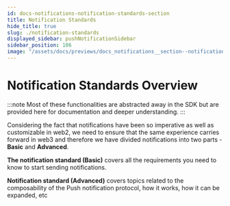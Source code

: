 ```yaml
---
id: docs-notifications-notification-standards-section
title: Notification Standards
hide_title: true
slug: ./notification-standards
displayed_sidebar: pushNotificationSidebar
sidebar_position: 106
image: "/assets/docs/previews/docs_notifications__section--notification_standards.png"
---
```


# Notification Standards Overview

:::note
Most of these functionalities are abstracted away in the SDK but are provided here for documentation and deeper understanding.
:::

Considering the fact that notifications have been so imperative as well as customizable in web2, we need to ensure that the same experience carries forward in web3 and therefore we have divided notifications into two parts - **Basic** and **Advanced**.


<Head>
  <title>Notification standards section | Push Notifications | Push Documentation</title>
</Head>


**The notification standard (Basic)** covers all the requirements you need to know to start sending notifications.

**Notification standard (Advanced)** covers topics related to the composability of the Push notification protocol, how it works, how it can be expanded, etc


<DocCardList />
